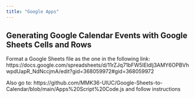 ```yaml
---
title: "Google Apps"
---
```


## Generating Google Calendar Events with Google Sheets Cells and Rows

Format a Google Sheets file as the one in the following link:
https://docs.google.com/spreadsheets/d/11rZJq71bFW5IEldlj3AMY6OPBVhwpdUapR_NdNccjmA/edit?gid=368059972#gid=368059972


Also go to:
https://github.com/MMK36-UIUC/Google-Sheets-to-Calendar/blob/main/Apps%20Script%20Code.js
and follow instructions